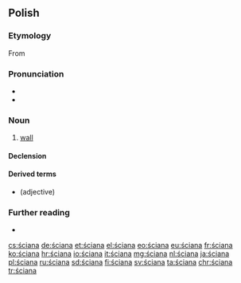 {{also|ścianą}}
==Polish==

===Etymology===
From {{inh|pl|sla-pro|*stěna}}

===Pronunciation===
* {{audio|Pl-ściana.ogg|audio|lang=pl}}
* {{IPA|/ˈɕt͡ɕan̪a/|lang=pl}}

===Noun===
{{pl-noun|f}}

# [[wall]]

====Declension====
{{pl-decl-noun-f|ścia|n}}

====Derived terms====
* {{l|pl|ścienny}} (adjective)

===Further reading===
* {{R:PWN}}

[[cs:ściana]]
[[de:ściana]]
[[et:ściana]]
[[el:ściana]]
[[eo:ściana]]
[[eu:ściana]]
[[fr:ściana]]
[[ko:ściana]]
[[hr:ściana]]
[[io:ściana]]
[[it:ściana]]
[[mg:ściana]]
[[nl:ściana]]
[[ja:ściana]]
[[pl:ściana]]
[[ru:ściana]]
[[sd:ściana]]
[[fi:ściana]]
[[sv:ściana]]
[[ta:ściana]]
[[chr:ściana]]
[[tr:ściana]]